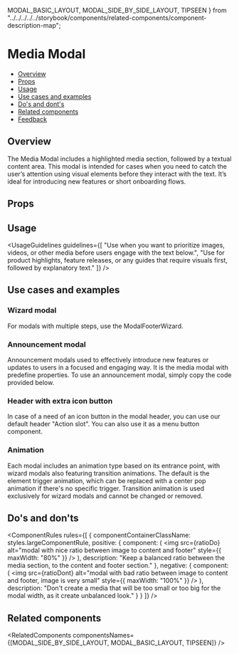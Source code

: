 
  MODAL_BASIC_LAYOUT,
  MODAL_SIDE_BY_SIDE_LAYOUT,
  TIPSEEN
} from "../../../../../storybook/components/related-components/component-description-map";

<Meta of={MediaModalStories} />

# Media Modal

- [Overview](#overview)
- [Props](#props)
- [Usage](#usage)
- [Use cases and examples](#use-cases-and-examples)
- [Do's and dont's](#dos-and-donts)
- [Related components](#related-components)
- [Feedback](#feedback)

## Overview

The Media Modal includes a highlighted media section, followed by a textual content area. This modal is intended for cases when you need to catch the user’s attention using visual elements before they interact with the text. It’s ideal for introducing new features or short onboarding flows.

<Canvas of={MediaModalStories.Overview} />

## Props

<PropsTable />

## Usage

<UsageGuidelines
  guidelines={[
    "Use when you want to prioritize images, videos, or other media before users engage with the text below.",
    "Use for product highlights, feature releases, or any guides that require visuals first, followed by explanatory text."
  ]}
/>

<MediaModalTip />

## Use cases and examples

### Wizard modal

For modals with multiple steps, use the ModalFooterWizard.

<Canvas of={MediaModalStories.Wizard} />

### Announcement modal

Announcement modals used to effectively introduce new features or updates to users in a focused and engaging way. It is the media modal with predefine properties. To use an announcement modal, simply copy the code provided below.

<Canvas of={MediaModalStories.Announcement} />

### Header with extra icon button

In case of a need of an icon button in the modal header, you can use our default header "Action slot".
You can also use it as a <StorybookLink page="Buttons/MenuButton">menu button</StorybookLink> component.

<Canvas of={MediaModalStories.HeaderWithIconButton} />

### Animation

Each modal includes an animation type based on its entrance point, with wizard modals also featuring transition animations. The default is the element trigger animation, which can be replaced with a center pop animation if there's no specific trigger. Transition animation is used exclusively for wizard modals and cannot be changed or removed.

<Canvas of={MediaModalStories.Animation} />

## Do's and don'ts

<ComponentRules
  rules={[
    {
      componentContainerClassName: styles.largeComponentRule,
      positive: {
        component: (
          <img
            src={ratioDo}
            alt="modal with nice ratio between image to content and footer"
            style={{ maxWidth: "80%" }}
          />
        ),
        description: "Keep a balanced ratio between the media section, to the content and footer section."
      },
      negative: {
        component: (
          <img
            src={ratioDont}
            alt="modal with bad ratio between image to content and footer, image is very small"
            style={{ maxWidth: "100%" }}
          />
        ),
        description:
          "Don't create a media that will be too small or too big for the modal width, as it create unbalanced look."
      }
    }
  ]}
/>

## Related components

<RelatedComponents componentsNames={[MODAL_SIDE_BY_SIDE_LAYOUT, MODAL_BASIC_LAYOUT, TIPSEEN]} />
